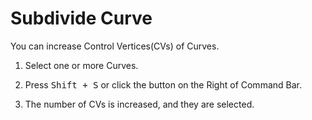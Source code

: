 
# Subdivide Curve

<Reference shortcut="Shift + S" command="Subdivide Curve" button="Right of Command Bar" />

You can increase Control Vertices(CVs) of Curves.

1. Select one or more Curves.

2. Press <kbd>Shift + S</kbd> or click the button <ButtonIcon type="button-subdivide-curve" /> on the Right of Command Bar.

3. The number of CVs is increased, and they are selected.














